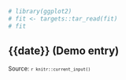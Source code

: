```r
# library(ggplot2)
# fit <- targets::tar_read(fit)
# fit
```

## {{date}} (Demo entry)

<small>Source: <code>`r knitr::current_input()`</code></small>



```r

```
